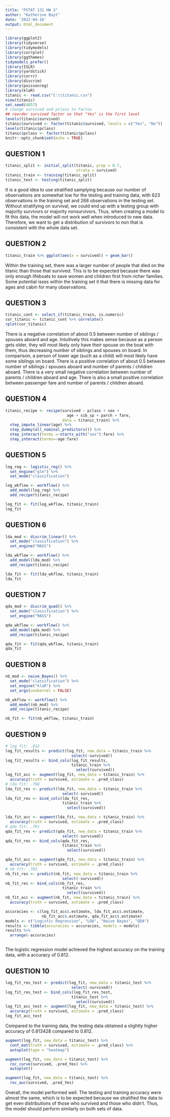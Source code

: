 ```yaml
---
title: "PSTAT 131 HW 3"
author: "Katherine Bayt"
date: '2022-04-16'
output: html_document
---
```


```r
library(ggplot2)
library(tidyverse)
library(tidymodels)
library(corrplot)
library(ggthemes)
tidymodels_prefer()
library(ISLR)
library(yardstick)
library(corrr)
library(discrim)
library(poissonreg)
library(klaR)
titanic <- read.csv("C:\\titanic.csv")
view(titanic)
set.seed(4857)
# change survived and pclass to factos
## reorder survived factor so that "Yes" is the first level 
levels(titanic$survived)
titanic$survived <- factor(titanic$survived, levels = c("Yes", "No"))
levels(titanic$pclass)
titanic$pclass <- factor(titanic$pclass)
knitr::opts_chunk$set(echo = TRUE)
```

## QUESTION 1

```r
titanic_split <- initial_split(titanic, prop = 0.7,
                               strata = survived)
titanic_train <- training(titanic_split)
titanic_test <- testing(titanic_split)

```

It is a good idea to use stratified samplying because our number of observations are somewhat low for the testing and training data, with 623 observations in the training set and 268 observations in the testing set. Without stratifying on survival, we could end up with a testing group with majority survivors or majority nonsurvivors. Thus, when creating a model to fit this data, the model will not work well when introduced to new data. Therefore, we want to get a distribution of survivors to non that is consistent with the whole data set.

## QUESTION 2

```r
titanic_train %>% ggplot(aes(x = survived)) + geom_bar()

```

Within the training set, there was a larger number of people that died on the titanic than those that survived. This is to be expected because there was only enough lifeboats to save women and children first from richer families. Some potential isses within the training set it that there is missing data for ages and cabin for many observations.

## QUESTION 3

```r
titanic_cont <- select_if(titanic_train, is.numeric)
cor_titanic <- titanic_cont %>% correlate()
rplot(cor_titanic)

```

There is a negative correlation of about 0.5 between number of siblings / spouses aboard and age. Intuitively this makes sense because as a person gets older, they will most likely only have their spouse on the boat with them, thus decreasing number of siblings and spouses on board. In comparison, a person of lower age (such as a child) will most likely have some siblings on board. There is a positive correlation of about 0.5 between number of siblings / spouses aboard and number of parents / children aboard. There is a very small negative correlation between number of parents / children aboard and age. There is also a small positive correlation between passenger fare and number of parents / children aboard.

## QUESTION 4

```r
titanic_recipe <- recipe(survived ~ pclass + sex +
                           age + sib_sp + parch + fare, 
                         data = titanic_train) %>%
  step_impute_linear(age) %>%
  step_dummy(all_nominal_predictors()) %>%
  step_interact(terms =~starts_with("sex"):fare) %>%
  step_interact(terms=~age:fare) 
```

## QUESTION 5

```r
log_reg <- logistic_reg() %>%
  set_engine("glm") %>%
  set_mode("classification")

log_wkflow <- workflow() %>%
  add_model(log_reg) %>%
  add_recipe(titanic_recipe)

log_fit <- fit(log_wkflow, titanic_train)
log_fit 
```

## QUESTION 6

```r
lda_mod <- discrim_linear() %>%
  set_mode("classification") %>%
  set_engine("MASS")

lda_wkflow <- workflow() %>%
  add_model(lda_mod) %>%
  add_recipe(titanic_recipe)

lda_fit <- fit(lda_wkflow, titanic_train)
lda_fit
```

## QUESTION 7

```r
qda_mod <- discrim_quad() %>%
  set_mode("classification") %>%
  set_engine("MASS")

qda_wkflow <- workflow() %>%
  add_model(qda_mod) %>%
  add_recipe(titanic_recipe)

qda_fit <- fit(qda_wkflow, titanic_train)
qda_fit
```

## QUESTION 8

```r
nb_mod <- naive_Bayes() %>%
  set_mode("classification") %>%
  set_engine("klaR") %>%
  set_args(usekernel = FALSE)

nb_wkflow <- workflow() %>%
  add_model(nb_mod) %>%
  add_recipe(titanic_recipe)

nb_fit <- fit(nb_wkflow, titanic_train)
```

## QUESTION 9

```r
# log fit: .812
log_fit_results <- predict(log_fit, new_data = titanic_train %>%
                             select(-survived))
log_fit_results <- bind_cols(log_fit_results,
                             titanic_train %>%
                               select(survived))
log_fit_acc <- augment(log_fit, new_data = titanic_train) %>%
  accuracy(truth = survived, estimate = .pred_class)
# lda fit: .798
lda_fit_res <- predict(lda_fit, new_data = titanic_train %>%
                         select(-survived))
lda_fit_res <- bind_cols(lda_fit_res,
                         titanic_train %>%
                           select(survived))

lda_fit_acc <- augment(lda_fit, new_data = titanic_train) %>%
  accuracy(truth = survived, estimate = .pred_class)
# qda fit: .791
qda_fit_res <- predict(qda_fit, new_data = titanic_train %>%
                         select(-survived))
qda_fit_res <- bind_cols(qda_fit_res,
                         titanic_train %>%
                           select(survived))

qda_fit_acc <- augment(qda_fit, new_data = titanic_train) %>%
  accuracy(truth = survived, estimate = .pred_class)
# nb fit: .783
nb_fit_res <- predict(nb_fit, new_data = titanic_train %>%
                         select(-survived))
nb_fit_res <- bind_cols(nb_fit_res,
                         titanic_train %>%
                           select(survived))
nb_fit_acc <- augment(nb_fit, new_data = titanic_train) %>%
  accuracy(truth = survived, estimate = .pred_class)

accuracies <- c(log_fit_acc$.estimate, lda_fit_acc$.estimate,
                nb_fit_acc$.estimate, qda_fit_acc$.estimate)
models <- c("Logistic Regression", "LDA", "Naive Bayes", "QDA")
results <- tibble(accuracies = accuracies, models = models)
results %>% 
  arrange(-accuracies)
```

```{}
```

The logistic regression model achieved the highest accuracy on the training data, with a accuracy of 0.812.

## QUESTION 10

```r
log_fit_res_test <- predict(log_fit, new_data = titanic_test %>%
                             select(-survived))
log_fit_res_test <- bind_cols(log_fit_res_test,
                             titanic_test %>%
                               select(survived))
log_fit_acc_test <- augment(log_fit, new_data = titanic_test) %>%
  accuracy(truth = survived, estimate = .pred_class)
log_fit_acc_test

```

Compared to the training data, the testing data obtained a slightly higher accuracy of 0.813428 compared to 0.812.

```r
augment(log_fit, new_data = titanic_test) %>%
  conf_mat(truth = survived, estimate = .pred_class) %>%
  autoplot(type = "heatmap")
```

```r
augment(log_fit, new_data = titanic_test) %>%
  roc_curve(survived, .pred_Yes) %>%
  autoplot()
```

```r
augment(log_fit, new_data = titanic_test) %>%
  roc_auc(survived, .pred_Yes)
```

Overall, the model performed well. The testing and training accuracy were almost the same, which is to be expected because we stratified the data to get even distributions of those who survived and those who didn't. Thus, the model should perform similarly on both sets of data.
